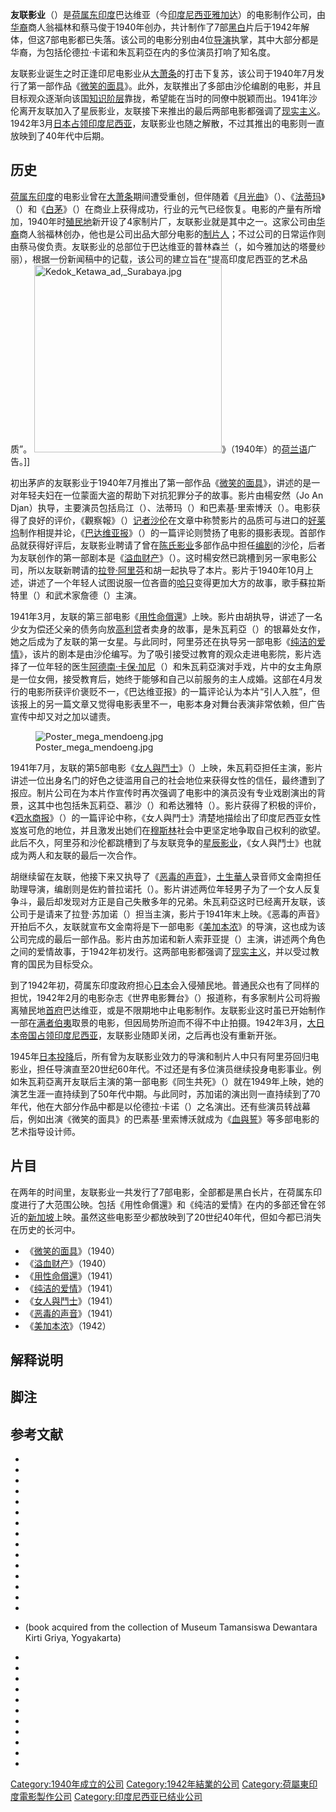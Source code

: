 {{Infobox company
|name=友联影业<br />{{lang|en|Union Films}}
|logo=Union Films logo.jpg
|caption=
|type= 私营
|foundation= {{Start date|1940|||df=yes}}<br />[[荷属东印度|荷属东印度]][[雅加达|巴达维亚]]
|defunct={{End date|1942}}
|fate=解散
|location= 荷属东印度巴达维亚
|area_served= 荷属东印度
|industry= 电影
|products= 电影
}}
'''友联影业'''（{{lang-en|Union Films}}）是[[荷属东印度|荷属东印度]]巴达维亚（今[[印度尼西亚|印度尼西亚]][[雅加达|雅加达]]）的电影制作公司，由[[印度尼西亚华人|华裔]]商人翁福林和蔡马俊于1940年创办，共计制作了7部[[黑白|黑白]]片后于1942年解体，但这7部电影都已失落。该公司的电影分别由4位[[导演|导演]]执掌，其中大部分都是华裔，为包括伦德拉·卡诺和朱瓦莉亞在内的多位演员打响了知名度。

友联影业诞生之时正逢印尼电影业从[[大萧条|大萧条]]的打击下复苏，该公司于1940年7月发行了第一部作品《[[微笑的面具|微笑的面具]]》。此外，友联推出了多部由沙伦编剧的电影，并且目标观众逐渐向该国[[知识阶层|知识阶层]]靠拢，希望能在当时的同僚中脱颖而出。1941年沙伦离开友联加入了星辰影业，友联接下来推出的最后两部电影都强调了[[现实主义|现实主义]]。1942年3月[[印度尼西亚日据时期|日本占领印度尼西亚]]，友联影业也随之解散，不过其推出的电影则一直放映到了40年代中后期。

== 历史 ==
[[荷属东印度|荷属东印度]]的电影业曾在[[大萧条|大萧条]]期间遭受重创，但伴随着《[[月光曲_(電影)|月光曲]]》（{{lang|id|''Terang Boelan''}}）、《[[法蒂玛_(1938年电影)|法蒂玛]]》（{{lang|id|''Fatima''}}）和《[[白茅_(電影)|白茅]]》（{{lang|id|''Alang-Alang''}}）在商业上获得成功，行业的元气已经恢复。电影的产量有所增加，1940年时[[殖民地|殖民地]]新开设了4家制片厂，友联影业就是其中之一{{sfn|Biran|2009|p=205}}。这家公司由[[印度尼西亚华人|华裔]]商人翁福林创办，他也是公司出品大部分电影的[[制片人|制片人]]{{sfn|Filmindonesia.or.id, Ang Hock Liem}}；不过公司的日常运作则由蔡马俊负责{{Sfn|Biran|2009|pp=232–233}}。友联影业的总部位于巴达维亚的普林森兰（{{lang|en|Prinsenlaan}}，如今雅加达的塔曼纱丽），根据一份新闻稿中的记载，该公司的建立旨在“提高印度尼西亚的艺术品质”{{efn|原文为：“……buat mengangkat derajatnya kesenian Indonesia.”}}{{Sfn|Biran|2009|pp=232–233}}。
[[File:Kedok_Ketawa_ad,_Surabaya.jpg|300px]]》（1940年）的[[荷兰语|荷兰语]]广告。]]

初出茅庐的友联影业于1940年7月推出了第一部作品《[[微笑的面具|微笑的面具]]》，讲述的是一对年轻夫妇在一位蒙面大盗的帮助下对抗犯罪分子的故事{{sfn|Soerabaijasch Handelsblad 1940, Kedok Ketawa}}。影片由楊安然（Jo An Djan）执导，主要演员包括烏江（{{lang|en|Oedjang}}）、法蒂玛（{{lang|en|Fatimah}}）和巴素基·里索博沃（{{lang|en|Basoeki Resobowo}}）{{sfn|Filmindonesia.or.id, Kedok Ketawa}}。电影获得了良好的评价，《觀察報》（{{lang|en|''Pemandangan''}}）[[记者|记者]][[沙伦|沙伦]]在文章中称赞影片的品质可与进口的[[好莱坞|好莱坞]]制作相提并论{{sfn|Biran|2009|p=232}}，《[[巴达维亚报|巴达维亚报]]》（{{lang|id|''Bataviaasch Nieuwsblad''}}）的一篇评论则赞扬了电影的摄影表现{{sfn|Bataviaasch Nieuwsblad 1940, Filmaankondiging Cinema Palace}}。首部作品就获得好评后，友联影业聘请了曾在[[陈氏影业|陈氏影业]]多部作品中担任[[编剧|编剧]]的沙伦，后者为友联创作的第一部剧本是《[[溢血财产|溢血财产]]》（{{lang|en|''Harta Berdarah''}}）。这时楊安然已跳槽到另一家电影公司，所以友联新聘请的[[拉登·阿里芬|拉登·阿里芬]]和胡一起执导了本片。影片于1940年10月上述，讲述了一个年轻人试图说服一位吝啬的[[哈只|哈只]]变得更加大方的故事，歌手蘇拉斯特里（{{lang|en|Soelastri}}）和武术家詹德（{{lang|en|Zonder}}）主演{{sfn|Biran|2009|p=233}}{{sfn|Filmindonesia.or.id, Harta Berdarah}}{{sfn|Soerabaijasch Handelsblad 1940, (untitled)}}。

1941年3月，友联的第三部电影《[[用性命償還|用性命償還]]》上映{{sfn|De Indische Courant 1941, (untitled)}}。影片由胡执导，讲述了一名少女为偿还父亲的债务向放[[高利贷|高利贷]]者卖身的故事{{sfn|Filmindonesia.or.id, Bajar dengan Djiwa}}，是朱瓦莉亞（{{lang|id|Djoewariah}}）的银幕处女作，她之后成为了友联的第一女星{{sfn|Biran|1979|p=145}}。与此同时，阿里芬还在执导另一部电影《[[纯洁的爱情|纯洁的爱情]]》，该片的剧本是由沙伦编写。为了吸引接受过教育的观众走进电影院，影片选择了一位年轻的医生[[阿德南·卡保·加尼|阿德南·卡保·加尼]]（{{lang|en|Adnan Kapau Gani}}）和朱瓦莉亞演对手戏{{sfn|Biran|2009|p=260}}，片中的女主角原是一位女佣，接受教育后，她终于能够和自己以前服务的主人成婚{{sfn|Saeroen|1941}}。这部在4月发行的电影所获评价褒贬不一，《巴达维亚报》的一篇评论认为本片“引人入胜”{{efn|原文为“... boeiend ...”}}{{sfn|Bataviaasch Nieuwsblad 1941, Filmaankondigingen}}，但该报上的另一篇文章又觉得电影表里不一，电影本身对舞台表演非常依赖，但广告宣传中却又对之加以谴责{{sfn|Bataviaasch Nieuwsblad 1941, Iets over de Maleische Film}}。

[[File:Poster_mega_mendoeng.jpg|thumb]]

1941年7月，友联的第5部电影《[[女人與鬥士|女人與鬥士]]》（{{lang|en|''Wanita dan Satria''}}）上映，朱瓦莉亞担任主演，影片讲述一位出身名门的好色之徒滥用自己的社会地位来获得女性的信任，最终遭到了报应{{sfn|Soerabaijasch Handelsblad 1941, Sampoerna}}{{sfn|Pertjatoeran Doenia dan Film 1941, Warta dari Studio|p=31}}。制片公司在为本片作宣传时再次强调了电影中的演员没有专业戏剧演出的背景，这其中也包括朱瓦莉亞、慕沙（{{lang|id|Moesa}}）和希达雅特（{{lang|id|Hidajat}}）{{sfn|Biran|2009|pp=262–263}}。影片获得了积极的评价，《[[泗水商报|泗水商报]]》（{{lang|id|''Soerabaijasch Handelsblad''}}）的一篇评论中称，《女人與鬥士》清楚地描绘出了印度尼西亚女性岌岌可危的地位，并且激发出她们在[[穆斯林|穆斯林]]社会中更坚定地争取自己权利的欲望{{efn|原文为：“... geeft een duidelijk beeld van de wankele positie der Indonesische vrouw en motiveert den drang naar een vaster omlijning harer rechten in de Mohammedaansche maatschappij.”}}{{sfn|Soerabaijasch Handelsblad 1941, Sampoerna}}。此后不久，阿里芬和沙伦都跳槽到了与友联竞争的[[星辰影业|星辰影业]]，《女人與鬥士》也就成为两人和友联的最后一次合作{{sfn|Biran|2009|pp=234, 276}}。

胡继续留在友联，他接下来又执导了《[[恶毒的声音|恶毒的声音]]》，[[峇峇娘惹|土生華人]]录音师文金南担任助理导演，编剧则是佐約普拉诺托（{{lang|id|Djojopranoto}}）。影片讲述两位年轻男子为了一个女人反复争斗，最后却发现对方正是自己失散多年的兄弟{{sfn|Filmindonesia.or.id, Soeara Berbisa}}。朱瓦莉亞这时已经离开友联，该公司于是请来了拉登·苏加诺（{{lang|id|Raden Soekarno}}）担当主演，影片于1941年末上映{{sfn|Biran|1979|p=397}}。《恶毒的声音》开拍后不久，友联就宣布文金南将是下一部电影《[[美加本浓|美加本浓]]》的导演，这也成为该公司完成的最后一部作品。影片由苏加诺和新人索菲亚提（{{lang|en|Sofiati}}）主演，讲述两个角色之间的爱情故事，于1942年初发行{{sfn|Pertjatoeran Doenia dan Film 1941, Tirai Terbentang}}{{sfn|Pertjatoeran Doenia dan Film 1942, Studio Nieuws}}。这两部电影都强调了[[现实主义|现实主义]]，并以受过教育的国民为目标受众{{sfn|Pertjatoeran Doenia dan Film 1941, Studio Nieuws|p=28}}。

到了1942年初，荷属东印度政府担心[[大日本帝国|日本]]会入侵殖民地{{sfn|Sardiman|2008|p=98}}。普通民众也有了同样的担忧，1942年2月的电影杂志《世界电影舞台》（{{lang|en|''Pertjatoeran Doenia dan Film''}}）报道称，有多家制片公司将搬离殖民地[[首都|首府]]巴达维亚，或是不限期地中止电影制作。友联影业这时虽已开始制作一部在[[满者伯夷|满者伯夷]]取景的电影，但因局势所迫而不得不中止拍摄{{sfn|Pertjatoeran Doenia dan Film 1942, Studio Nieuws|p=18}}。1942年3月，[[大日本帝国|大日本帝国]][[印度尼西亚日据时期|占领印度尼西亚]]{{sfn|Biran|2009|p=234}}，友联影业随即关闭，之后再也没有重新开张{{sfn|Biran|2009|pp=319, 332}}。

1945年[[日本投降|日本投降]]后，所有曾为友联影业效力的导演和制片人中只有阿里芬回归电影业，担任导演直至20世纪60年代{{sfn|Biran|1979|p=390}}。不过还是有多位演员继续投身电影事业。例如朱瓦莉亞离开友联后主演的第一部电影《同生共死》（{{lang|id|''Sehidup Semati''}}）就在1949年上映，她的演艺生涯一直持续到了50年代中期{{sfn|Biran|1979|p=145}}。与此同时，苏加诺的演出则一直持续到了70年代，他在大部分作品中都是以伦德拉·卡诺（{{lang|en|Rendra Karno}}）之名演出{{sfn|Biran|1979|p=397}}。还有些演员转战幕后，例如出演《微笑的面具》的巴素基·里索博沃就成为《[[血與誓|血與誓]]》等多部电影的艺术指导设计师{{sfn|Filmindonesia.or.id, Basuki Resobowo}}。

== 片目 ==
{{multiple image
| footer    = 友联影业的《[[纯洁的爱情|纯洁的爱情]]》（左）和《女人與鬥士》（右）之后还改编成了小说，上图分别为两本书的封面。
| image1    = Asmara Moerni cover.jpg
| width1    = 184
| image2    = Wanita dan Satria cover.jpg
| width2= 200
}}
在两年的时间里，友联影业一共发行了7部电影，全部都是黑白长片，在荷属东印度进行了大范围公映{{sfn|Biran|2009|p=233}}。包括《用性命償還》和《纯洁的爱情》在内的多部还曾在邻近的[[新加坡|新加坡]]上映{{sfn|Millet|2006|p=24}}{{sfn|The Straits Times 1941, (untitled)}}。虽然这些电影至少都放映到了20世纪40年代{{efn|例如《[[纯洁的爱情|纯洁的爱情]]》至少到1945年11月仍在放映{{harv|Soeara Merdeka 1945, Pilem}}，而《恶毒的声音》的发行则至少持续到了1949年2月{{harv|Pelita Rakjat 1949, (untitled)}}。}}，但如今都已消失在历史的长河中{{efn|当时印尼电影的录制胶片主要是由极易燃烧的[[硝化纤维|硝化纤维]]制成，1952年，印尼国家电影制作仓库发生火灾，仓库中的大部分物品毁于一旦，这以后为了消除火灾隐患而专门销毁了所有存放老电影的[[硝化纤维|硝化纤维]]胶片{{harv|Biran|2012|p=291}}。美国视觉人类学家卡尔·{{lang|en|G}}·海德（{{lang|en|Karl G. Heider}}）据此推测，所有1950年以前制作的印尼电影都已失落{{harv|Heider|1991|p=14}}。不过，{{lang|en|J}}·{{lang|en|B}}·克里斯坦托（{{lang|en|J.B. Kristanto}}）则在《印尼电影目录》中表示，有多部电影通过[[印尼電影資料館|印尼電影資料館]]的存档得以保存下来，电影[[历史学家|历史学家]][[米斯巴赫·尤薩·比蘭|米斯巴赫·尤薩·比蘭]]（{{lang|en|Misbach Yusa Biran}}）还指出，有几部日本宣传电影通过[[荷兰政府新闻处|荷兰政府新闻处]]留存至今{{harv|Biran|2009|p=351}}。}}。
*《[[微笑的面具|微笑的面具]]》（1940）
*《[[溢血财产|溢血财产]]》（1940）
*《[[用性命償還|用性命償還]]》（1941）
*《[[纯洁的爱情|纯洁的爱情]]》（1941）
*《[[女人與鬥士|女人與鬥士]]》（1941）
*《[[恶毒的声音|恶毒的声音]]》（1941）
*《[[美加本浓|美加本浓]]》（1942）

== 解释说明 ==
{{notelist|iger=}}

== 脚注 ==
{{reflist|25em}}

== 参考文献 ==
{{refbegin|30em}}
* {{cite web |title=Ang Hock Liem |deadurl=yes |url=http://filmindonesia.or.id/movie/name/nmp4b99aa9487fbe_ang-hock-liem/filmography |work=filmindonesia.or.id |publisher=Konfiden Foundation |location=Jakarta |accessdate=2014-07-07 |archiveurl=https://web.archive.org/web/20140423040243/http://filmindonesia.or.id/movie/name/nmp4b99aa9487fbe_ang-hock-liem/filmography |archivedate=2014-04-23 |ref={{sfnRef|Filmindonesia.or.id, Ang Hock Liem}} }}
* {{cite web | title = Bajar dengan Djiwa | url = http://filmindonesia.or.id/movie/title/lf-b016-40-137406_bajar-dengan-djiwa | work = filmindonesia.or.id | publisher = Konfiden Foundation | location = Jakarta | accessdate = 2014-07-07 | archiveurl = https://web.archive.org/web/20140404010814/http://filmindonesia.or.id/movie/title/lf-b016-40-137406_bajar-dengan-djiwa | archivedate = 2014-04-04 | ref = {{sfnRef|Filmindonesia.or.id, Bajar dengan Djiwa}} | dead-url = no }}
* {{cite web | title = Basuki Resobowo | url = http://filmindonesia.or.id/movie/name/nmp4b9bad61e04d1_basuki-resobowo/filmography | work = filmindonesia.or.id | publisher = Konfiden Foundation | location = Jakarta | accessdate = 2014-07-07 | archiveurl = https://web.archive.org/web/20140422232530/http://filmindonesia.or.id/movie/name/nmp4b9bad61e04d1_basuki-resobowo/filmography | archivedate = 2014-04-22 | ref = {{sfnRef|Filmindonesia.or.id, Basuki Resobowo}} | dead-url = no }}
* {{cite book | title = Apa Siapa Orang Film Indonesia 1926–1978 | year = 1979 | oclc = 6655859 | ref = harv | location = Jakarta | publisher = Sinematek Indonesia | editor-last = Biran | editor-first = Misbach Yusa}}
* {{cite book | title = Sejarah Film 1900–1950: Bikin Film di Jawa | last = Biran | first = Misbach Yusa | location = Jakarta | publisher = Komunitas Bamboo working with the Jakarta Art Council | year = 2009 | isbn = 978-979-3731-58-2 | ref = harv}}
* {{cite book | title = Indonesia dalam Arus Sejarah: Masa Pergerakan Kebangsaan | last = Biran | first = Misbach Yusa | chapter = Film di Masa Kolonial | publisher = Ministry of Education and Culture | year = 2012 | volume = V | pages = 268–293 | isbn = 978-979-9226-97-6 | ref = harv}}
* {{cite news | title = Filmaankondiging Cinema Palace: Kedok Ketawa | deadurl = yes | archivedate = 2014-04-24 | archiveurl = https://web.archive.org/web/20140424003554/http://kranten.delpher.nl/nl/view/index?image=ddd%3A011123209%3Ampeg21%3Aa0061 | url = http://kranten.delpher.nl/nl/view/index?image=ddd%3A011123209%3Ampeg21%3Aa0061 | work = Bataviaasch Nieuwsblad | location = Batavia | page = 3 | date = 1940-07-20 | publisher = Kolff & Co. | accessdate = 2014-07-07 | ref = {{sfnRef|Bataviaasch Nieuwsblad 1940, Filmaankondiging Cinema Palace}} }}
* {{cite news | title = Filmaankondigingen Orion: 'Asmara Moerni' | work = Bataviaasch Nieuwsblad | date = 1941-05-01 | url = http://kranten.delpher.nl/nl/view/index?image=ddd%3A011221766%3Ampeg21%3Aa0174 | page = 11 | publisher = Kolff & Co. | location = Batavia | accessdate = 2014-07-07 | archivedate = 2014-07-07 | deadurl = yes | archiveurl = https://web.archive.org/web/20140707021255/http://kranten.delpher.nl/nl/view/index?image=ddd%3A011221766%3Ampeg21%3Aa0174 | ref = {{sfnRef|Bataviaasch Nieuwsblad 1941, Filmaankondigingen}} }}
* {{cite web | title = Harta Berdarah | url = http://filmindonesia.or.id/movie/title/lf-h013-40-804488_harta-berdarah | work = filmindonesia.or.id | publisher = Konfiden Foundation | location = Jakarta | accessdate = 2014-07-07 | deadurl = yes | archiveurl = https://web.archive.org/web/20140409091804/http://filmindonesia.or.id/movie/title/lf-h013-40-804488_harta-berdarah | archivedate = 2014-04-09 | ref = {{sfnRef|Filmindonesia.or.id, Harta Berdarah}} }}
*{{cite book | url = http://books.google.ca/books?id=m4DVrBo91lEC | title = Indonesian Cinema: National Culture on Screen | isbn = 978-0-8248-1367-3 | author1 = Heider | first1 = Karl G | year = 1991 | publisher = University of Hawaii Press | location = Honolulu | ref = harv | access-date = 2014-07-07 | archive-date = 2017-04-10 | archive-url = https://web.archive.org/web/20170410214709/https://books.google.ca/books?id=m4DVrBo91lEC | dead-url = no }}
* {{cite news | title = Iets over de Maleische Film | work = Bataviaasch Nieuwsblad | date = 1941-05-08 | archivedate = 2014-04-24 | archiveurl = https://web.archive.org/web/20140424012822/http://kranten.delpher.nl/nl/view/index?image=ddd%3A011221778%3Ampeg21%3Aa0178 | url = http://kranten.delpher.nl/nl/view/index?image=ddd%3A011221778%3Ampeg21%3Aa0178 | page = 10 | publisher = Kolff & Co. | location = Batavia | accessdate = 2014-07-07 | deadurl = yes | ref = {{sfnRef|Bataviaasch Nieuwsblad 1941, Iets over de Maleische Film}} }}
* {{cite news | title = Kedok Ketawa | archivedate = 2014-04-24 | deadurl = yes | archiveurl = https://web.archive.org/web/20140424004459/http://kranten.delpher.nl/nl/view/index?image=ddd%3A011122119%3Ampeg21%3Aa0188 | url = http://kranten.delpher.nl/nl/view/index?image=ddd%3A011122119%3Ampeg21%3Aa0188 | work = Soerabaijasch Handelsblad | location = Surabaya | page = 10 | date = 1940-09-12 | publisher = Kolff & Co. | accessdate = 2014-07-07 | ref = {{sfnRef|Soerabaijasch Handelsblad 1940, Kedok Ketawa}} }}
* {{cite web | title = Kedok Ketawa | url = http://filmindonesia.or.id/movie/title/lf-k011-40-254387_kedok-ketawa | work = filmindonesia.or.id | publisher = Konfiden Foundation | location = Jakarta | accessdate = 2014-07-07 | archiveurl = https://web.archive.org/web/20140403230142/http://filmindonesia.or.id/movie/title/lf-k011-40-254387_kedok-ketawa | archivedate = 2014-04-03 | ref = {{sfnRef|Filmindonesia.or.id, Kedok Ketawa}} | dead-url = no }}
*{{cite book | title = Singapore Cinema | location = Singapore | publisher = Editions Didier Millet | year = 2006 | ref = harv | last = Millet | first = Raphaël | isbn = 978-981-4155-42-7}}
* {{cite news |title=Pilem |work=Soeara Merdeka |date=1945-11-07 |archivedate=2014-01-11 |archiveurl=https://web.archive.org/web/20140111012531/http://niod.x-cago.com/maleise_kranten/article.do?code=Niod091&date=19451107&id=091-19451107-004021&words=Asmara%20Moerni%20asmara%20moerni |deadurl=yes |url=http://niod.x-cago.com/maleise_kranten/article.do?code=Niod091&date=19451107&id=091-19451107-004021&words=Asmara%20Moerni%20asmara%20moerni |page=4 |accessdate=2014-07-07 |location=Semarang |ref={{sfnRef|Soeara Merdeka 1945, Pilem}} }}
* {{cite book | last = Saeroen | title = Asmara Moerni | location = Yogyakarta | publisher = Kolff-Buning | oclc = 29049476 | year = 1941 | ref = harv}} (book acquired from the collection of Museum Tamansiswa Dewantara Kirti Griya, Yogyakarta)
* {{cite news | title = Sampoerna 'Wanita dan Satria' | work = Soerabaijasch Handelsblad | date = 1941-09-11 | archiveurl = https://web.archive.org/web/20140424030752/http://kranten.delpher.nl/nl/view/index?image=ddd%3A011176300%3Ampeg21%3Aa0065#ocr | url = http://kranten.delpher.nl/nl/view/index?image=ddd%3A011176300%3Ampeg21%3Aa0065#ocr | page = 2 | accessdate = 2014-07-07 | archivedate = 2014-04-24 | deadurl = yes | publisher = Kolff & Co. | location = Surabaya | ref = {{sfnRef|Soerabaijasch Handelsblad 1941, Sampoerna}} }}
* {{cite book | last = Sardiman | title = Guru Bangsa: Sebuah Biografi Jenderal Sudirman | publisher = Ombak | location = Yogyakarta | isbn = 978-979-3472-92-8 | year = 2008 | ref = harv}}
* {{cite web | title = Soeara Berbisa | deadurl = yes | url = http://filmindonesia.or.id/movie/title/lf-s013-41-941644_soeara-berbisa#.U7oGJ1MwkQs | work = filmindonesia.or.id | publisher = Konfiden Foundation | location = Jakarta | accessdate = 2014-07-07 | archiveurl = https://web.archive.org/web/20131202200011/http://filmindonesia.or.id/movie/title/lf-s013-41-941644_soeara-berbisa#.U7oGJ1MwkQs | archivedate = 2013-12-02 | ref = {{sfnRef|Filmindonesia.or.id, Soeara Berbisa}} }}
* {{cite journal | title = Studio Nieuws | work = Pertjatoeran Doenia dan Film | date = 1941-09 | pages = 26–28 | volume = 1 | issue = 4 | location = Batavia | ref = {{sfnRef|Pertjatoeran Doenia dan Film 1941, Studio Nieuws}}}}
*{{cite journal | title = Studio Nieuws | work = Pertjatoeran Doenia dan Film | date = 1942-02 | pages = 18–20 | volume = 1 | issue = 9 | location = Batavia | ref = {{sfnRef|Pertjatoeran Doenia dan Film 1942, Studio Nieuws}}}}
* {{cite journal | title = Tirai Terbentang | work = Pertjatoeran Doenia dan Film | date = 1941-12 | pages = 28–29 | volume = 1 | issue = 7 | location = Batavia | ref = {{sfnRef|Pertjatoeran Doenia dan Film 1941, Tirai Terbentang}}}}
* {{cite news | title = (untitled) | work = Soerabaijasch Handelsblad | date = 1940-10-29 | accessdate = 2014-07-08 | archiveurl = https://web.archive.org/web/20140424002757/http://kranten.delpher.nl/nl/view/index?image=ddd%3A011122212%3Ampeg21%3Aa0147 | url = http://kranten.delpher.nl/nl/view/index?image=ddd%3A011122212%3Ampeg21%3Aa0147 | page = 7 | publisher =  | location = Surabaya | archivedate = 2014-04-24 | deadurl = yes | ref = {{sfnRef|Soerabaijasch Handelsblad 1940, (untitled)}} }}
*{{cite news | title = (untitled) | work = De Indische Courant | date = 1941-03-19 | accessdate = 2014-07-07 | url = http://kranten.delpher.nl/nl/view/index/image/ddd:011176539:mpeg21:a0041 | page = 8 | publisher =  | location = Batavia | ref = {{sfnRef|De Indische Courant 1941, (untitled)}} }}{{Dead link}}
* {{cite news | title = (untitled) | work = The Straits Times | date = 1941-08-29 | accessdate = 2014-07-07 | url = http://eresources.nlb.gov.sg/newspapers/Digitised/Article/straitstimes19410829-1.2.27.2.aspx | page = 6 | publisher =  | location = Singapore | ref = {{sfnRef|The Straits Times 1941, (untitled)}} | archive-date = 2014-07-07 | archive-url = https://web.archive.org/web/20140707023322/http://eresources.nlb.gov.sg/newspapers/Digitised/Article/straitstimes19410829-1.2.27.2.aspx | dead-url = no }}
* {{cite news | title = (untitled) | work = Pelita Rakjat | date = 1949-02-09 | url = http://niod.x-cago.com/maleise_kranten/article.do?code=Niod059&date=19490209&id=059-19490209-002030&words=Soeara%20Berbisa%20soeara%20berbisa | page = 2 | location = Surabaya | ref = {{sfnRef|Pelita Rakjat 1949, (untitled)}} | deadurl = yes | archiveurl = https://web.archive.org/web/20140517122517/http://niod.x-cago.com/maleise_kranten/article.do?code=Niod059&date=19490209&id=059-19490209-002030&words=Soeara%20Berbisa%20soeara%20berbisa | archivedate = 2014-05-17 | accessdate = 2014-07-07 }}
* {{cite journal | title = Warta dari Studio | work = Pertjatoeran Doenia dan Film | date = 1941-08 | pages = 28–31 | volume = 1 | issue = 3 | location = Batavia | ref = {{sfnRef|Pertjatoeran Doenia dan Film 1941, Warta dari Studio|p=31}}}}
{{refend}}

[[Category:1940年成立的公司|Category:1940年成立的公司]]
[[Category:1942年結業的公司|Category:1942年結業的公司]]
[[Category:荷屬東印度電影製作公司|Category:荷屬東印度電影製作公司]]
[[Category:印度尼西亚已结业公司|Category:印度尼西亚已结业公司]]
{{Good article}}